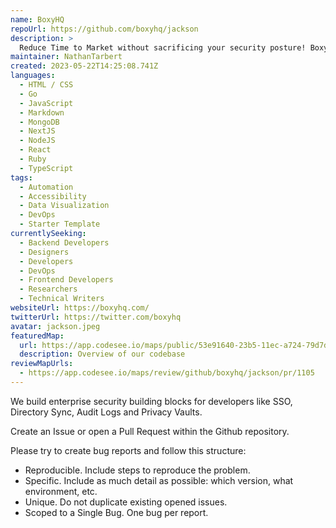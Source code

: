 ```yaml
---
name: BoxyHQ
repoUrl: https://github.com/boxyhq/jackson
description: >
  Reduce Time to Market without sacrificing your security posture! BoxyHQ’s suite of APIs for security and privacy helps engineering teams build and ship compliant cloud applications faster.
maintainer: NathanTarbert
created: 2023-05-22T14:25:08.741Z
languages:
  - HTML / CSS
  - Go
  - JavaScript
  - Markdown
  - MongoDB
  - NextJS
  - NodeJS
  - React
  - Ruby
  - TypeScript
tags:
  - Automation
  - Accessibility
  - Data Visualization
  - DevOps
  - Starter Template
currentlySeeking:
  - Backend Developers
  - Designers
  - Developers
  - DevOps
  - Frontend Developers
  - Researchers
  - Technical Writers
websiteUrl: https://boxyhq.com/
twitterUrl: https://twitter.com/boxyhq
avatar: jackson.jpeg
featuredMap:
  url: https://app.codesee.io/maps/public/53e91640-23b5-11ec-a724-79d7dd589517
  description: Overview of our codebase
reviewMapUrls:
  - https://app.codesee.io/maps/review/github/boxyhq/jackson/pr/1105
---
```


<Overview>

We build enterprise security building blocks for developers like SSO, Directory Sync, Audit Logs and Privacy Vaults.

</Overview>

<Contributing>

Create an Issue or open a Pull Request within the Github repository. 

Please try to create bug reports and follow this structure:

- Reproducible. Include steps to reproduce the problem.
- Specific. Include as much detail as possible: which version, what environment, etc.
- Unique. Do not duplicate existing opened issues.
- Scoped to a Single Bug. One bug per report.

</Contributing>
